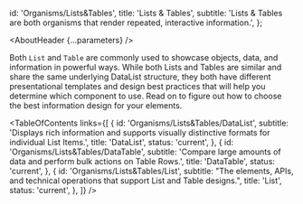 


  id: 'Organisms/Lists&Tables',
  title: 'Lists & Tables',
  subtitle:
    'Lists & Tables are both organisms that render repeated, interactive information.',
};

<Meta title="Organisms/Lists&Tables/About" />

<AboutHeader {...parameters} />

Both `List` and `Table` are commonly used to showcase objects, data, and information in powerful ways. While both Lists and Tables are similar and share the same underlying DataList structure, they both have different presentational templates and design best practices that will help you determine which component to use. Read on to figure out how to choose the best information design for your elements.


<TableOfContents
  links={[
    {
      id: 'Organisms/Lists&Tables/DataList',
      subtitle: 'Displays rich information and supports visually distinctive formats for individual List Items.',
      title: 'DataList',
      status: 'current',
    },
    {
      id: 'Organisms/Lists&Tables/DataTable',
      subtitle: 'Compare large amounts of data and perform bulk actions on Table Rows.',
      title: 'DataTable',
      status: 'current',
    },
    {
      id: 'Organisms/Lists&Tables/List',
      subtitle: "The elements, APIs, and technical operations that support List and Table designs.",
      title: 'List',
      status: 'current',
    },
  ]}
/>
